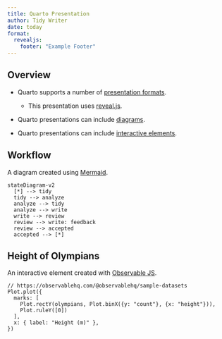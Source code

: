 ```yaml
---
title: Quarto Presentation
author: Tidy Writer
date: today
format:
  revealjs:
    footer: "Example Footer"
---
```


## Overview

*   Quarto supports a number of [presentation
    formats](https://quarto.org/docs/presentations/).

     *   This presentation uses
         [reveal.js](https://quarto.org/docs/presentations/revealjs/).

*   Quarto presentations can include
    [diagrams](https://quarto.org/docs/authoring/diagrams.html).

*   Quarto presentations can include [interactive
    elements](https://quarto.org/docs/interactive/).

## Workflow

::: aside
A diagram created using
[Mermaid](https://quarto.org/docs/authoring/diagrams.html).
:::

```mermaid
stateDiagram-v2
  [*] --> tidy
  tidy --> analyze
  analyze --> tidy
  analyze --> write
  write --> review
  review --> write: feedback
  review --> accepted
  accepted --> [*]
```

## Height of Olympians

::: aside
An interactive element created with [Observable
JS](https://quarto.org/docs/interactive/ojs/).
:::

```ojs
// https://observablehq.com/@observablehq/sample-datasets
Plot.plot({
  marks: [
    Plot.rectY(olympians, Plot.binX({y: "count"}, {x: "height"})),
    Plot.ruleY([0])
  ],
  x: { label: "Height (m)" },
})
```

